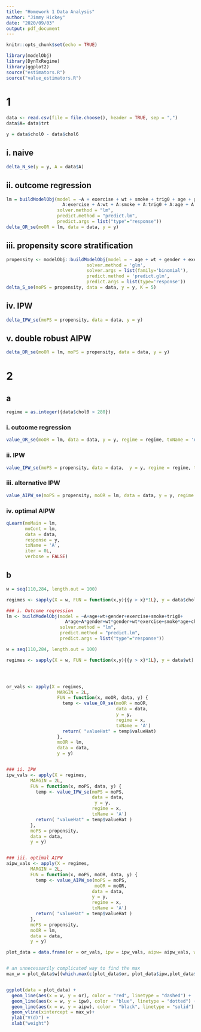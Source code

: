---
title: "Homework 1 Data Analysis"
author: "Jimmy Hickey"
date: "2020/09/03"
output: pdf_document
---
```{r setup, include=FALSE}
knitr::opts_chunk$set(echo = TRUE)

```


```{r}
library(modelObj)
library(DynTxRegime)
library(ggplot2)
source("estimators.R")
source("value_estimators.R")

```

# 1

```{r}
data <- read.csv(file = file.choose(), header = TRUE, sep = ",")
data$A= data$trt

y = data$chol0 - data$chol6
```

## i. naive
```{r}
delta_N_se(y = y, A = data$A)
```

## ii. outcome regression

```{r}
lm = buildModelObj(model = ~A + exercise + wt + smoke + trig0 + age + gender +
                     A:exercise + A:wt + A:smoke + A:trig0 + A:age + A:gender, 
                   solver.method = "lm", 
                   predict.method = "predict.lm", 
                   predict.args = list("type"="response"))
delta_OR_se(moOR = lm, data = data, y = y)
```


## iii. propensity score stratification
```{r}
propensity <- modelObj::buildModelObj(model = ~ age + wt + gender + exercise + smoke + trig0 + chol0,
                              solver.method = 'glm',
                              solver.args = list(family='binomial'),
                              predict.method = 'predict.glm',
                              predict.args = list(type='response'))
delta_S_se(moPS = propensity, data = data, y = y, K = 5)
```

## iv. IPW

```{r}
delta_IPW_se(moPS = propensity, data = data, y = y)
```

## v. double robust AIPW
```{r}
delta_DR_se(moOR = lm, moPS = propensity, data = data, y = y)
```


# 2

## a
```{r}
regime = as.integer({data$chol0 > 280})
```

### i. outcome regression
```{r}
value_OR_se(moOR = lm, data = data, y = y, regime = regime, txName = 'A')
```

### ii. IPW
```{r}
value_IPW_se(moPS = propensity, data = data,  y = y, regime = regime, txName = 'A')
```

### iii. alternative IPW
```{r}
value_AIPW_se(moPS = propensity, moOR = lm, data = data, y = y, regime =regime, txName = 'A')
```


### iv. optimal AIPW
```{r}
qLearn(moMain = lm, 
       moCont = lm,
       data = data, 
       response = y, 
       txName = 'A', 
       iter = 0L,
       verbose = FALSE)
```

## b
```{r}
w = seq(110,284, length.out = 100)

regimes <- sapply(X = w, FUN = function(x,y){{y > x}*1L}, y = data$chol0)

### i. Outcome regression
lm <- buildModelObj(model = ~A+age+wt+gender+exercise+smoke+trig0+
                      A*age+A*gender+wt*gender+wt*exercise+smoke*age+chol0, 
                    solver.method = "lm", 
                    predict.method = "predict.lm", 
                    predict.args = list("type"="response"))

w = seq(110,284, length.out = 100)

regimes <- sapply(X = w, FUN = function(x,y){{y > x}*1L}, y = data$wt)




or_vals <- apply(X = regimes, 
                   MARGIN = 2L,  
                   FUN = function(x, moOR, data, y) {
                     temp <- value_OR_se(moOR = moOR, 
                                         data = data,  
                                         y = y,  
                                         regime = x, 
                                         txName = 'A')
                     return( "valueHat" = temp$valueHat)
                   },
                   moOR = lm,
                   data = data,
                   y = y)


### ii. IPW
ipw_vals <- apply(X = regimes, 
         MARGIN = 2L,  
         FUN = function(x, moPS, data, y) {
           temp <- value_IPW_se(moPS = moPS, 
                                data = data,  
                                 y = y,  
                                regime = x, 
                                txName = 'A')
           return( "valueHat" = temp$valueHat )
         },
         moPS = propensity,
         data = data,
         y = y)


### iii. optimal AIPW
aipw_vals <- apply(X = regimes, 
         MARGIN = 2L,  
         FUN = function(x, moPS, moOR, data, y) {
           temp <- value_AIPW_se(moPS = moPS,
                                 moOR = moOR,
                                data = data,  
                                y = y,  
                                regime = x, 
                                txName = 'A')
           return( "valueHat" = temp$valueHat )
         },
         moPS = propensity,
         moOR = lm,
         data = data,
         y = y)

plot_data = data.frame(or = or_vals, ipw = ipw_vals, aipw= aipw_vals, w = w)


# an unnecessarily complicated way to find the max
max_w = plot_data$w[(which.max(c(plot_data$or, plot_data$ipw,plot_data$aipw))) %% length(w)]


ggplot(data = plot_data) + 
  geom_line(aes(x = w, y = or), color = "red", linetype = "dashed") +
  geom_line(aes(x = w, y = ipw), color = "blue", linetype = "dotted") +
  geom_line(aes(x = w, y = aipw), color = "black", linetype = "solid") +
  geom_vline(xintercept = max_w)+
  ylab("V(d)") + 
  xlab("weight") 
```  

